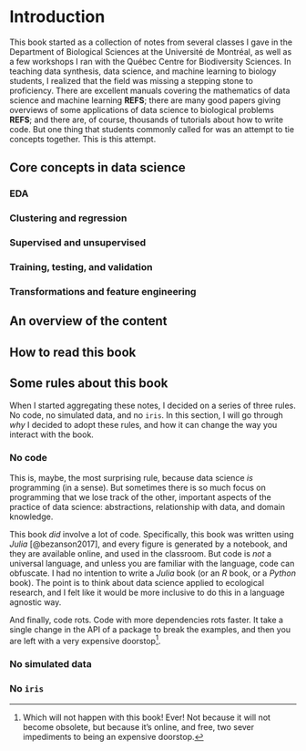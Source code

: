 # Introduction

This book started as a collection of notes from several classes I gave in the Department of Biological Sciences at the Université de Montréal, as well as a few workshops I ran with the Québec Centre for Biodiversity Sciences. In teaching data synthesis, data science, and machine learning to biology students, I realized that the field was missing a stepping stone to proficiency. There are excellent manuals covering the mathematics of data science and machine learning **REFS**; there are many good papers giving overviews of some applications of data science to biological problems **REFS**; and there are, of course, thousands of tutorials about how to write code. But one thing that students commonly called for was an attempt to tie concepts together. This is this attempt.

## Core concepts in data science

### EDA

### Clustering and regression

### Supervised and unsupervised

### Training, testing, and validation

### Transformations and feature engineering

## An overview of the content

## How to read this book

## Some rules about this book

When I started aggregating these notes, I decided on a series of three rules. No code, no simulated data, and no `iris`. In this section, I will go through *why* I decided to adopt these rules, and how it can change the way you interact with the book.

### No code

This is, maybe, the most surprising rule, because data science *is* programming (in a sense). But sometimes there is so much focus on programming that we lose track of the other, important aspects of the practice of data science: abstractions, relationship with data, and domain knowledge.

This book *did* involve a lot of code. Specifically, this book was written using *Julia* [@bezanson2017], and every figure is generated by a notebook, and they are available online, and used in the classroom. But code is *not* a universal language, and unless you are familiar with the language, code can obfuscate. I had no intention to write a *Julia* book (or an *R* book, or a *Python* book). The point is to think about data science applied to ecological research, and I felt like it would be more inclusive to do this in a language agnostic way.

And finally, code rots. Code with more dependencies rots faster. It take a single change in the API of a package to break the examples, and then you are left with a very expensive doorstop[^intro-1].

[^intro-1]: Which will not happen with this book! Ever! Not because it will not become obsolete, but because it's online, and free, two sever impediments to being an expensive doorstop.

### No simulated data

### No `iris`